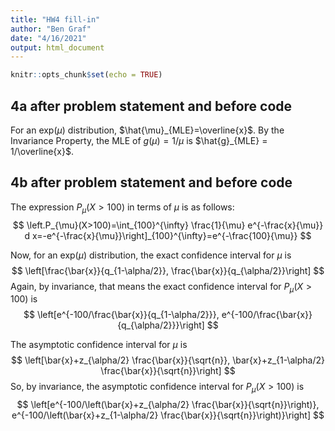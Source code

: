```yaml
---
title: "HW4 fill-in"
author: "Ben Graf"
date: "4/16/2021"
output: html_document
---
```


```r
knitr::opts_chunk$set(echo = TRUE)
```

## 4a **after** problem statement and **before** code

For an exp($\mu$) distribution, $\hat{\mu}_{MLE}=\overline{x}$.  By the Invariance Property, the MLE of $g(\mu) = 1/\mu$ is $\hat{g}_{MLE} = 1/\overline{x}$.

## 4b **after** problem statement and **before** code

The expression $P_\mu(X>100)$ in terms of $\mu$ is as follows:
$$
\left.P_{\mu}(X>100)=\int_{100}^{\infty} \frac{1}{\mu} e^{-\frac{x}{\mu}} d x=-e^{-\frac{x}{\mu}}\right]_{100}^{\infty}=e^{-\frac{100}{\mu}}
$$

Now, for an exp($\mu$) distribution, the exact confidence interval for $\mu$ is
$$
\left[\frac{\bar{x}}{q_{1-\alpha/2}}, \frac{\bar{x}}{q_{\alpha/2}}\right]
$$
Again, by invariance, that means the exact confidence interval for $P_\mu(X>100)$ is
$$
\left[e^{-100/\frac{\bar{x}}{q_{1-\alpha/2}}}, e^{-100/\frac{\bar{x}}{q_{\alpha/2}}}\right]
$$

The asymptotic confidence interval for $\mu$ is
$$
\left[\bar{x}+z_{\alpha/2} \frac{\bar{x}}{\sqrt{n}}, \bar{x}+z_{1-\alpha/2} \frac{\bar{x}}{\sqrt{n}}\right]
$$
So, by invariance, the asymptotic confidence interval for $P_\mu(X>100)$ is
$$
\left[e^{-100/\left(\bar{x}+z_{\alpha/2} \frac{\bar{x}}{\sqrt{n}}\right)}, e^{-100/\left(\bar{x}+z_{1-\alpha/2} \frac{\bar{x}}{\sqrt{n}}\right)}\right]
$$

